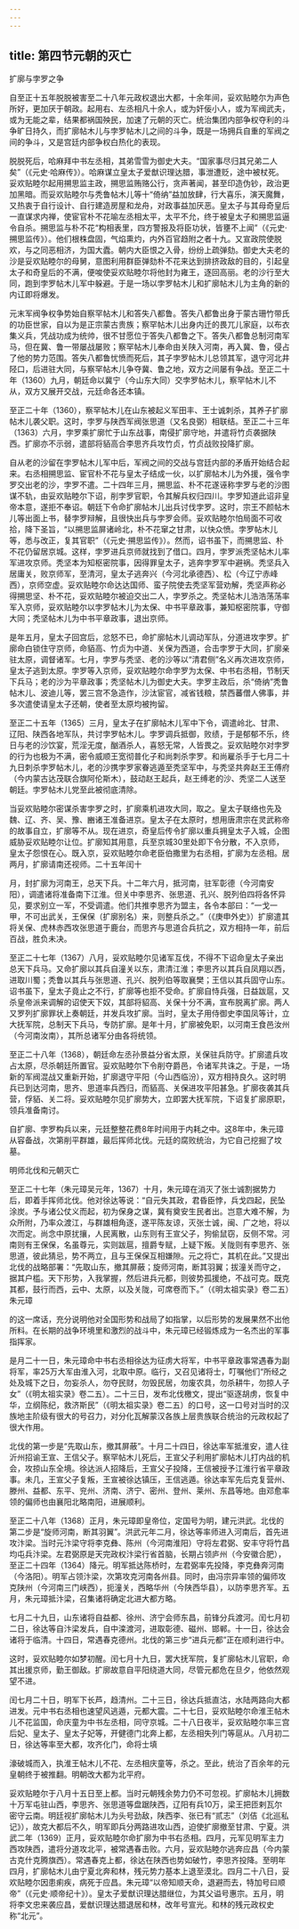 ```yaml
---
---
---
```

title: 第四节元朝的灭亡
---



扩廓与孛罗之争

自至正十五年脱脱被害至二十八年元政权退出大都，十余年间，妥欢贴睦尔为声色所好，更加厌于朝政。起用右、左丞相凡十余人，或为奸佞小人，或为军阀武夫，或为无能之辈，结果都祸国殃民，加速了元朝的灭亡。统治集团内部争权夺利的斗争旷日持久，而扩廓帖木儿与孛罗帖木儿之间的斗争，既是一场拥兵自重的军阀之间的争斗，又是宫廷内部争权白热化的表现。

脱脱死后，哈麻拜中书左丞相，其弟雪雪为御史大夫。“国家事尽归其兄弟二人矣”（《元史·哈麻传》）。哈麻谋立皇太子爱猷识理达腊，事泄遭贬，途中被杖死。妥欢贴睦尔起用搠思监主政，搠思监贿赂公行，贪声著闻，甚至印造伪钞，政治更加黑暗。而妥欢贴睦尔与秃鲁帖木儿等十“倚纳”益加放肆，行大喜乐，演天魔舞，又热衷于自行设计、自行建造房屋和龙舟，对政事益加厌恶。皇太子与其母奇皇后一直谋求内禅，使宦官朴不花喻左丞相太平，太平不允，终于被皇太子和搠思监逼令自杀。搠思监与朴不花“构相表里，四方警报及将臣功状，皆壅不上闻”（《元史·搠思监传》）。他们根株盘固，气焰熏灼，内外百官趋附之者十九。又宣政院使脱欢，与之同恶相济，为国大蠹。朝内大臣恨之入骨，纷纷上疏弹劾。御史大夫老的沙是妥欢贴睦尔的母舅，意图利用群臣弹劾朴不花来达到排挤政敌的目的，引起皇太子和奇皇后的不满，便唆使妥欢贴睦尔将他封为雍王，逐回高丽。老的沙行至大同，跑到孛罗帖木儿军中躲避。于是一场以孛罗帖木儿和扩廓帖木儿为主角的新的内讧即将爆发。

元末军阀争权争势始自察罕帖木儿和答失八都鲁。答失八都鲁出身于蒙古珊竹带氏的功臣世家，自以为是正宗蒙古贵族；察罕帖木儿出身内迁的畏兀儿家庭，以布衣集义兵，凭战功成为统帅，很不甘愿位于答失八都鲁之下。答失八都鲁总制河南军马，但在冀、鲁一带屡战屡败；察罕帖木儿奉命由关陕入河南，再入冀、鲁，侵占了他的势力范围。答失八都鲁忧愤而死后，其子孛罗帖木儿总领其军，退守河北井陉口，后进驻大同，与察罕帖木儿争夺冀、鲁之地，双方之间屡有争战。至正二十年（1360）九月，朝廷命以冀宁（今山东大同）交孛罗帖木儿，察罕帖木儿不从，双方又展开交战，元廷命各还本镇。

至正二十年（1360），察罕帖木儿在山东被起义军田丰、王士诚刺杀，其养子扩廓帖木儿袭父职。这时，孛罗与陕西军阀张思道（又名良弼）相联结。至正二十三年（1363）六月，孛罗乘扩廓忙于山东战事，南侵扩廓守地，并遣将竹贞袭据陕西。扩廓亦不示弱，遣部将貊高合李思齐兵攻竹贞，竹贞战败投降扩廓。

自从老的沙留在孛罗帖木儿军中后，军阀之间的交战与宫廷内部的矛盾开始结合起来。右丞相搠思监、宦官朴不花与皇太子结成一伙，以扩廓帖木儿为外援，强令孛罗交出老的沙，孛罗不遣。二十四年三月，搠思监、朴不花遂诬称孛罗与老的沙图谋不轨，由妥欢贴睦尔下诏，削孛罗官职，令其解兵权归四川。孛罗知道此诏非皇帝本意，遂拒不奉诏。朝廷下令命扩廓帖木儿出兵讨伐孛罗。这时，宗王不颜帖木儿等出面上书，替孛罗辩解，且很快出兵与孛罗会师。妥欢贴睦尔怕局面不可收拾，降下圣旨，“以搠思监屏诸岭北，朴不花窜之甘肃，以快众愤。孛罗帖木儿等，悉与改正，复其官职”（《元史·搠思监传》）。然而，诏书虽下，而搠思监、朴不花仍留居京城。这样，孛罗进兵京师就找到了借口。四月，孛罗派秃坚帖木儿率军进攻京师。秃坚本为知枢密院事，因得罪皇太子，逃奔孛罗军中避祸。秃坚兵入居庸关，败京师军，至清河，皇太子逃奔兴（今河北承德西）、松（今辽宁赤峰西），京师空虚。妥欢贴睦尔命达达国师、蛮子院使去秃坚军营劝解，秃坚声称必得搠思坚、朴不花，妥欢贴睦尔被迫交出二人，孛罗杀之。秃坚帖木儿浩浩荡荡率军入京师，妥欢贴睦尔以孛罗帖木儿为太保、中书平章政事，兼知枢密院事，守御大同；秃坚帖木儿为中书平章政事，退出京师。

是年五月，皇太子回宫后，忿怒不已，命扩廓帖木儿调动军队，分道进攻孛罗。扩廓命白锁住守京师，命貊高、竹贞为中道、关保为西道，合击孛罗于大同，扩廓亲驻太原，调督诸军。七月，孛罗与秃坚、老的沙等以“清君侧”名义再次进攻京师，皇太子逃到太原。孛罗等入京师，妥欢贴睦尔命孛罗为太保、中书右丞相，节制天下兵马；老的沙为平章政事；秃坚帖木儿为御史大夫。孛罗主政后，杀“倚纳”秃鲁帖木儿、波迪儿等，罢三宫不急造作，沙汰宦官，减省钱粮，禁西蕃僧人佛事，并多次遣使请皇太子还朝，使者至太原均被拘留。

至正二十五年（1365）三月，皇太子在扩廓帖木儿军中下令，调遣岭北、甘肃、辽阳、陕西各地军队，共讨孛罗帖木儿。孛罗调兵抵御，败绩，于是郁郁不乐，终日与老的沙饮宴，荒淫无度，酗酒杀人，喜怒无常，人皆畏之。妥欢贴睦尔对孛罗的行为也极为不满，密令威顺王宽彻普化子和尚刺杀孛罗。和尚雇杀手于七月二十九日刺杀孛罗帖木儿，老的沙携孛罗家眷逃遁至秃坚军中，与秃坚共奔赵王王傅府（今内蒙古达茂联合旗阿伦斯木），鼓动赵王起兵，赵王缚老的沙、秃坚二人送至朝廷。孛罗帖木儿党至此被彻底清除。

当妥欢贴睦尔密谋杀害孛罗之时，扩廓乘机进攻大同，取之。皇太子联络也先及魏、辽、齐、吴、豫、豳诸王准备进京。皇太子在太原时，想用唐肃宗在灵武称帝的故事自立，扩廓等不从。现在进京，奇皇后传令扩廓以重兵拥皇太子入城，企图威胁妥欢贴睦尔让位。扩廓知其用意，兵至京城30里处即下令分散，不入京师，皇太子怨恨在心。既入京，妥欢贴睦尔命老臣伯撒里为右丞相，扩廓为左丞相。居两月，扩廓请南还视师。二十五年闰十

月，封扩廓为河南王，总天下兵。十二年六月，抵河南，驻军彰德（今河南安阳），调遣诸将准备南下江淮。但关中李思齐、张思道、孔兴、脱列伯四将各怀异见，要求别立一军，不受调遣。他们共推李思齐为盟主，各令本部曰：“一戈一甲，不可出武关，王保保（扩廓别名）来，则整兵杀之。”（《庚申外史》）扩廓遣其将关保、虎林赤西攻张思道于鹿台，而思齐与思道合兵抗之，双方相持一年，前后百战，胜负未决。

至正二十七年（1367）八月，妥欢贴睦尔见诸军互伐，不得不下诏命皇太子亲出总天下兵马。又命扩廓以其兵自潼关以东，肃清江淮；李思齐以其兵自凤翔以西，进取川蜀；秃鲁以其兵与张思道、孔兴、脱列伯等取襄樊；王信以其兵固守山东。诏书虽下，皇太子竟止之不行，扩廓等也拒不受命。扩廓自恃兵强，日益跋扈，又杀皇帝派来调解的诏使天下奴，其部将貂高、关保十分不满，宣布脱离扩廓。两人又罗列扩廓罪状上奏朝廷，并发兵攻扩廓。当时，皇太子用侍御史李国凤等计，立大抚军院，总制天下兵马，专防扩廓。是年十月，扩廓被免职，以河南王食邑汝州（今河南汝南），其所总诸军分由各将统领。

至正二十八年（1368），朝廷命左丞孙景益分省太原，关保驻兵防守。扩廓遣兵攻占太原，尽杀朝廷所置官。妥欢贴睦尔下令削夺爵邑，令诸军共诛之。于是，一场新的军阀混战又重新开始，扩廓退守平阳（今山西临汾），双方相持良久。这时明兵已到达河南，思齐、思道率兵西归，而貊高、关保进攻平阳甚急。扩廓夜袭其兵营，俘貊、关二将。妥欢贴睦尔见扩廓势大，立即罢大抚军院，下诏复扩廓原职，领兵准备南讨。

自扩廓、孛罗构兵以来，元廷整整花费8年时间用于内耗之中。这8年中，朱元璋从容备战，次第削平群雄，最后挥师北伐。元廷的腐败统治，为它自己挖掘了坟墓。

明师北伐和元朝灭亡

至正二十七年（朱元璋吴元年，1367）十月，朱元璋在消灭了张士诚割据势力后，即着手挥师北伐。他对徐达等说：“自元失其政，君昏臣悖，兵戈四起，民坠涂炭。予与诸公仗义而起，初为保身之谋，冀有奠安生民者出。岂意大难不解，为众所附，乃率众渡江，与群雄相角逐，遂平陈友谅，灭张士诚，闽、广之地，将以次而定。尚念中原扰攘，人民离散，山东则有王宣父子，狗偷鼠窃，反侧不常。河南则有王保保，名虽尊元，实则跋扈，擅爵专赋，上疑下叛。关陇则有李思齐、张思道，彼此猜忌，势不两立，且与王保保互相嫌隙。元之将亡，其机在此。”又提出北伐的战略部署：“先取山东，撤其屏蔽；旋师河南，断其羽翼；拔潼关而守之，据其户槛。天下形势，入我掌握，然后进兵元都，则彼势孤援绝，不战可克。既克其都，鼓行而西，云中、太原，以及关陇，可席卷而下。”（《明太祖实录》卷二五）朱元璋

的这一席话，充分说明他对全国形势和战局了如指掌，以后形势的发展果然不出他所料。在长期的战争环境里和激烈的战斗中，朱元璋已经锻炼成为一名杰出的军事指挥家。

是月二十一日，朱元璋命中书右丞相徐达为征虏大将军，中书平章政事常遇春为副将军，率25万大军由淮入河，北取中原。临行，又召见诸将士，叮嘱他们“所经之处及城下之日，勿妄杀人，勿夺民财，勿毁民居，勿废农具，勿杀耕牛，勿掠人子女”（《明太祖实录》卷二五）。二十三日，发布北伐檄文，提出“驱逐胡虏，恢复中华，立纲陈纪，救济斯民”（《明太祖实录》卷二五）的口号，这一口号对当时的汉族地主阶级有很大的号召力，对分化瓦解蒙汉各族上层贵族联合统治的元政权起了很大作用。

北伐的第一步是“先取山东，撤其屏蔽”。十月二十四日，徐达率军抵淮安，遣人往沂州招谕王宣、王信父子。察罕帖木儿死后，王宣父子利用扩廓帖木儿打内战的机会，攻掠山东全境。徐达派人招降后，王宣父子投降，王信被授予江淮行省平章政事。未几，王宣父子复叛，王宣被徐达镇压，王信逃遁。徐达率军先后克复营州、滕州、益都、东平、兖州、济南、济宁、密州、登州、莱州、东昌等地。由邓愈率领的偏师也由襄阳北略南阳，进展顺利。

至正二十八年（1368）正月，朱元璋即皇帝位，定国号为明，建元洪武。北伐的第二步是“旋师河南，断其羽翼”。洪武元年二月，徐达等率师进入河南后，首先进攻汴梁。当时元汴梁守将李克彝、陈州（今河南淮阳）守将左君弼、安丰守将竹昌均屯兵汴梁。左君弼原是天完政权汴梁行省首脑，长期占领庐州（今安徽合肥），至正二十四年（1364）降元。明军抵达陈桥时，左君弼率先投降，李克彝奔河南（今洛阳）。明军占领汴梁，次第攻克河南各州县。同时，由冯宗异率领的偏师攻克陕州（今河南三门峡西），扼潼关，西略华州（今陕西华县），以防李思齐军。五月，朱元璋抵汴梁，召集诸将确定北进大都方略。

七月二十九日，山东诸将自益都、徐州、济宁会师东昌，前锋分兵渡河。闰七月初二日，徐达等自汴梁发兵，自中滦渡河，进取彰德、磁州、邯郸。十一日，徐达会诸将于临清。十四日，常遇春克德州。北伐的第三步“进兵元都”正在顺利进行中。

这时，妥欢贴睦尔如梦初醒。闰七月十九日，罢大抚军院，复扩廓帖木儿官职，命其出援京师，勤王御敌。扩廓故意自平阳绕道大同，尽管元都危在旦夕，他依然观望不进。

闰七月二十日，明军下长芦，趋清州。二十三日，徐达兵抵直沽，水陆两路向大都进发。元中书右丞相也速望风逃遁，元都大震。二十七日，妥欢贴睦尔命淮王帖木儿不花监国，命庆童为中书左丞相，同守京城。二十八日夜半，妥欢贴睦尔率三宫后妃、皇太子、皇太子妃等，开健德门北奔上都，左丞相失列门等扈从。八月初二日，徐达等率至大都，攻齐化门，命将士填

濠破城而入，执淮王帖木儿不花、左丞相庆童等，杀之。至此，统治了百余年的元皇朝终于被推翻。明朝改大都为北平府。

妥欢贴睦尔于八月十五日至上都。当时元朝残余势力仍不可忽视。扩廓帖木儿拥数十万军屯驻山西，李思齐、张思道等盘踞陕西，辽阳有兵10万，梁王把匝剌瓦尔密守云南。明廷视扩廓帖木儿为头号劲敌，陕西李、张已有“贰志”（刘佶《北巡私记》），故克大都后不久，明军即兵分两路进攻山西，迫使扩廓撤至甘肃、宁夏。洪武二年（1369）正月，妥欢贴睦尔命扩廓为中书右丞相。四月，元军见明军主力西攻陕西，遣将分道攻北平，被常遇春击败。六月，妥欢贴睦尔逃奔应昌（今内蒙古克什克腾旗西）。常遇春克上都，徐达在陕西也势如破竹，李思齐投降。至明年四月，扩廓帖木儿由宁夏北奔和林，残元势力基本上退至漠北。四月二十八日，妥欢贴睦尔因患痢疾，病死于应昌。朱元璋“以帝知顺天命，退避而去，特加号曰顺帝”（《元史·顺帝纪十》）。皇太子爱猷识理达腊继位，为其父谥号惠宗。五月，明将李文忠来袭应昌，爱猷识理达腊退居和林，改年号宣光。和林的残元政权史称“北元”。